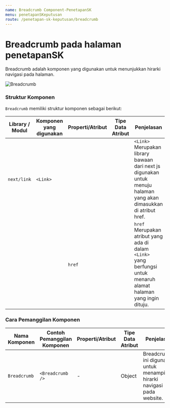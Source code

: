 ```yaml
---
name: Breadcrumb Component-PenetapanSK
menu: penetapanSKeputusan
route: /penetapan-sk-keputusan/breadcrumb
---
```


# Breadcrumb pada halaman penetapanSK

Breadcrumb adalah komponen
yang digunakan untuk menunjukkan hirarki
navigasi pada halaman.

![Breadcrumb](../../src/img/breadCrumb.png)

### Struktur Komponen

`Breadcrumb` memiliki struktur komponen sebagai berikut:

| Library / Modul | Komponen yang digunakan | Properti/Atribut | Tipe Data <br/> Atribut | Penjelasan                                                                                                                |
| --------------- | ----------------------- | ---------------- | ----------------------- | ------------------------------------------------------------------------------------------------------------------------- |
| `next/link`     | `<Link>`                |                  |                         | `<Link>` Merupakan library bawaan dari next js <br/> digunakan untuk menuju halaman yang akan dimasukkan di atribut href. |
|                 |                         | `href`           |                         | `href` Merupakan atribut yang ada di dalam `<Link>` <br/> yang berfungsi untuk menaruh alamat halaman yang ingin dituju.  |

### Cara Pemanggilan Komponen

| Nama Komponen | Contoh Pemanggilan <br/> Komponen | Properti/Atribut | Tipe Data <br/> Atribut | Penjelasan                                                                |
| ------------- | --------------------------------- | ---------------- | ----------------------- | ------------------------------------------------------------------------- |
| `Breadcrumb`  | `<Breadcrumb />`                  |        -         |         Object          | Breadcrumb ini digunakan untuk menampilkan hirarki navigasi pada website. |
